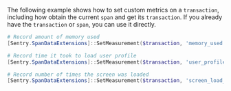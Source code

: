 The following example shows how to set custom metrics on a `transaction`, including how obtain the current `span` and get its `transaction`.
If you already have the `transaction` or `span`, you can use it directly.

```powershell
# Record amount of memory used
[Sentry.SpanDataExtensions]::SetMeasurement($transaction, 'memory_used', 64, [Sentry.MeasurementUnit+Information]::Megabyte)

# Record time it took to load user profile
[Sentry.SpanDataExtensions]::SetMeasurement($transaction, 'user_profile_loading_time', 1.3, [Sentry.MeasurementUnit+Duration]::Second)

# Record number of times the screen was loaded
[Sentry.SpanDataExtensions]::SetMeasurement($transaction, 'screen_load_count', 4)
```
